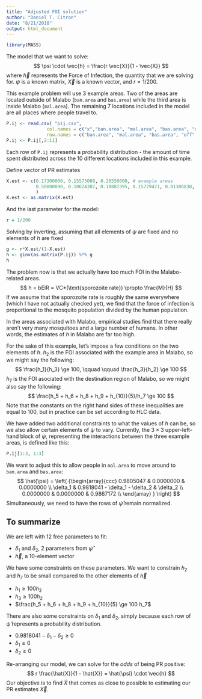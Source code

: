 ```yaml
---
title: "Adjusted FOI solution"
author: "Daniel T. Citron"
date: "8/21/2018"
output: html_document
---
```

```r
library(MASS)
```

The model that we want to solve:
$$
\psi \cdot \vec{h} = \frac{r \vec{X}}{1 - \vec{X}}
$$
where $\vec{h}$ represents the Force of Infection, the quantity that we are solving for. 
$\psi$ is a known matrix, $\vec{X}$ is a known vector, and $r =1/200$.

This example problem will use 3 example areas.  Two of the areas are located outside of Malabo (`ban.area` and `bas.area`) while the third area is inside Malabo (`mal.area`).  The remaining 7 locations included in the model are all places where people travel to.
```r
P.ij <- read.csv( "pij.csv",
               col.names = c("x","ban.area", "mal.area", "bas.area", "off", "ban", "lub", "mal", "mok", "ria", "ure"),
               row.names = c("ban.area", "mal.area", "bas.area", "off", "ban", "lub", "mal", "mok", "ria", "ure"))
P.ij <- P.ij[,2:11]
```
Each row of `P.ij` represents a probability distribution - the amount of time spent distributed across the 10 different locations included in this example.

Define vector of PR estimates
```r
X.est <- c(0.17300000, 0.15575000, 0.20550000, # example areas
           0.50000000, 0.10624307, 0.10887395, 0.15729471, 0.01386838, 0.12828326, 0.17975000 # regions
           )
X.est <- as.matrix(X.est)
```

And the last parameter for the model:
```r
r = 1/200
```


Solving by inverting, assuming that all elements of $\psi$ are fixed and no elements of $h$ are fixed
```r
g <- r*X.est/(1-X.est)
h <- ginv(as.matrix(P.ij)) %*% g
h
```

The problem now is that we actually have too much FOI in the Malabo-related areas.  
$$ 
h = bEIR = VC*(\text{sporozoite rate}) \propto \frac{M}{H}
$$
If we assume that the sporozoite rate is roughly the same everywhere (which I have not actually checked yet), we find that the force of infection is proportional to the mosquito population divided by the human population.

In the areas associated with Malabo, empirical studies find that there really aren't very many mosquitoes and a large number of humans. In other words, the estimates of $h$ in Malabo are far too high.

For the sake of this example, let's impose a few conditions on the two elements of $h$.  $h_2$ is the FOI associated with the example area in Malabo, so we might say the following:
$$
\frac{h_1}{h_3} \ge 100, \qquad \qquad \frac{h_3}{h_2} \ge 100
$$
$h_7$ is the FOI asociated with the destination region of Malabo, so we might also say the following:
$$
\frac{h_5 + h_6 + h_8 + h_9 + h_{10}}{5}/h_7 \ge 100
$$
Note that the constants on the right hand sides of these inequalities are equal to 100, but in practice can be set according to HLC data.


We have added two additional constraints to what the values of $h$ can be, so we also allow certain elements of $\psi$ to vary.  Currently, the $3\times3$ upper-left-hand block of $\psi$, representing the interactions between the three example areas, is defined like this:
```r
P.ij[1:3, 1:3]
```

We want to adjust this to allow people in `mal.area` to move around to `ban.area` and `bas.area`:
$$
  \hat{\psi} = \left( {\begin{array}{ccc}
   0.9805047 & 0.0000000 & 0.0000000 \\
   \delta_1 & 0.9818041 - \delta_1 - \delta_2 & \delta_2 \\
    0.0000000 & 0.0000000 & 0.9867172 \\
  \end{array} } \right)
$$
Simultaneously, we need to have the rows of $\hat{\psi}$ remain normalized.

## To summarize 

We are left with 12 free parameters to fit:
  
  * $\delta_1$ and $\delta_2$, 2 parameters from $\hat{\psi}$ 
  * $\vec{h}$, a 10-element vector
  
We have some constraints on these parameters.  We want to constrain $h_2$ and $h_7$ to be small compared to the other elements of $\vec{h}$

  * $h_1 \ge 100 h_2$
  * $h_3 \ge 100 h_2$
  * $\frac{h_5 + h_6 + h_8 + h_9 + h_{10}}{5} \ge 100 h_7$

There are also some constraints on $\delta_1$ and $\delta_2$, simply because each row of $\hat{\psi}$ represents a probability distribution.

  * $0.9818041 - \delta_1 - \delta_2 \ge 0$
  * $\delta_1 \ge 0$
  * $\delta_2 \ge 0$
  
Re-arranging our model, we can solve for the _odds_ of being PR positive:
$$
r \frac{\hat{X}}{1 - \hat{X}} = \hat{\psi} \cdot \vec{h}
$$
Our objective is to find $\hat{X}$ that comes as close to possible to estimating our PR estimates $\vec{X}$.